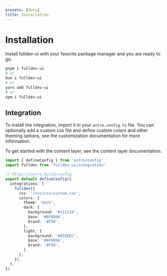```yaml
---
presets: [docs]
title: Installation
---
```



# Installation

Install fulldev-ui with your favorite package manager and you are ready to go.

```bash
pnpm i fulldev-ui
# or
bun i fulldev-ui
# or
yarn add fulldev-ui
# or
npm i fulldev-ui
```

## Integration

To install the integration, import it in your `astro.config.ts` file.
You can optionally add a custom css file and define custom colors and other theming options, see the <Link href="/overview/customization/">customization documentation</Link> for more information.

To get started with the content layer, see the <Link href="/overview/content-layer/#manual-setup">content layer documentation</Link>.

```ts
import { defineConfig } from 'astro/config'
import fulldev from 'fulldev-ui/integration'

// https://astro.build/config
export default defineConfig({
  integrations: [
    fulldev({
      css: '/src/css/custom.css',
      colors: {
        theme: 'dark',
        dark: {
          background: '#111110',
          base: '#6F6D66',
          brand: '#F50',
        },
        light: {
          background: '#EEEEEC',
          base: '#6F6D66',
          brand: '#F50',
        },
      },
    }),
  ],
})
```
